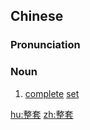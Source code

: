 ==Chinese==
{{zh-forms}}

===Pronunciation===
{{zh-pron
|m=zhěngtào
|cat=n
}}

===Noun===
{{zh-noun}}

# [[complete]] [[set]]

[[hu:整套]]
[[zh:整套]]